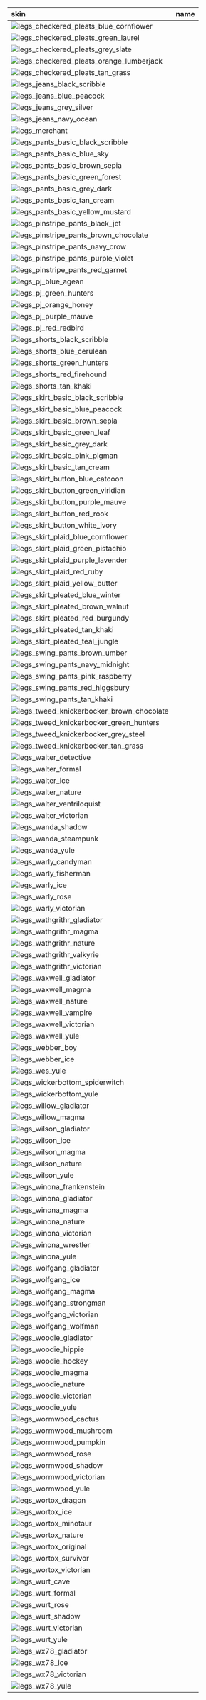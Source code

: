| skin                                                                                                   |          name          |
| :----------------------------------------------------------------------------------------------------- | :--------------------: |
|![legs_checkered_pleats_blue_cornflower](https://items.kleientertainment.com/images/DST/legs_checkered_pleats_blue_cornflower/small)||
|![legs_checkered_pleats_green_laurel](https://items.kleientertainment.com/images/DST/legs_checkered_pleats_green_laurel/small)||
|![legs_checkered_pleats_grey_slate](https://items.kleientertainment.com/images/DST/legs_checkered_pleats_grey_slate/small)||
|![legs_checkered_pleats_orange_lumberjack](https://items.kleientertainment.com/images/DST/legs_checkered_pleats_orange_lumberjack/small)||
|![legs_checkered_pleats_tan_grass](https://items.kleientertainment.com/images/DST/legs_checkered_pleats_tan_grass/small)||
|![legs_jeans_black_scribble](https://items.kleientertainment.com/images/DST/legs_jeans_black_scribble/small)||
|![legs_jeans_blue_peacock](https://items.kleientertainment.com/images/DST/legs_jeans_blue_peacock/small)||
|![legs_jeans_grey_silver](https://items.kleientertainment.com/images/DST/legs_jeans_grey_silver/small)||
|![legs_jeans_navy_ocean](https://items.kleientertainment.com/images/DST/legs_jeans_navy_ocean/small)||
|![legs_merchant](https://items.kleientertainment.com/images/DST/legs_merchant/small)||
|![legs_pants_basic_black_scribble](https://items.kleientertainment.com/images/DST/legs_pants_basic_black_scribble/small)||
|![legs_pants_basic_blue_sky](https://items.kleientertainment.com/images/DST/legs_pants_basic_blue_sky/small)||
|![legs_pants_basic_brown_sepia](https://items.kleientertainment.com/images/DST/legs_pants_basic_brown_sepia/small)||
|![legs_pants_basic_green_forest](https://items.kleientertainment.com/images/DST/legs_pants_basic_green_forest/small)||
|![legs_pants_basic_grey_dark](https://items.kleientertainment.com/images/DST/legs_pants_basic_grey_dark/small)||
|![legs_pants_basic_tan_cream](https://items.kleientertainment.com/images/DST/legs_pants_basic_tan_cream/small)||
|![legs_pants_basic_yellow_mustard](https://items.kleientertainment.com/images/DST/legs_pants_basic_yellow_mustard/small)||
|![legs_pinstripe_pants_black_jet](https://items.kleientertainment.com/images/DST/legs_pinstripe_pants_black_jet/small)||
|![legs_pinstripe_pants_brown_chocolate](https://items.kleientertainment.com/images/DST/legs_pinstripe_pants_brown_chocolate/small)||
|![legs_pinstripe_pants_navy_crow](https://items.kleientertainment.com/images/DST/legs_pinstripe_pants_navy_crow/small)||
|![legs_pinstripe_pants_purple_violet](https://items.kleientertainment.com/images/DST/legs_pinstripe_pants_purple_violet/small)||
|![legs_pinstripe_pants_red_garnet](https://items.kleientertainment.com/images/DST/legs_pinstripe_pants_red_garnet/small)||
|![legs_pj_blue_agean](https://items.kleientertainment.com/images/DST/legs_pj_blue_agean/small)||
|![legs_pj_green_hunters](https://items.kleientertainment.com/images/DST/legs_pj_green_hunters/small)||
|![legs_pj_orange_honey](https://items.kleientertainment.com/images/DST/legs_pj_orange_honey/small)||
|![legs_pj_purple_mauve](https://items.kleientertainment.com/images/DST/legs_pj_purple_mauve/small)||
|![legs_pj_red_redbird](https://items.kleientertainment.com/images/DST/legs_pj_red_redbird/small)||
|![legs_shorts_black_scribble](https://items.kleientertainment.com/images/DST/legs_shorts_black_scribble/small)||
|![legs_shorts_blue_cerulean](https://items.kleientertainment.com/images/DST/legs_shorts_blue_cerulean/small)||
|![legs_shorts_green_hunters](https://items.kleientertainment.com/images/DST/legs_shorts_green_hunters/small)||
|![legs_shorts_red_firehound](https://items.kleientertainment.com/images/DST/legs_shorts_red_firehound/small)||
|![legs_shorts_tan_khaki](https://items.kleientertainment.com/images/DST/legs_shorts_tan_khaki/small)||
|![legs_skirt_basic_black_scribble](https://items.kleientertainment.com/images/DST/legs_skirt_basic_black_scribble/small)||
|![legs_skirt_basic_blue_peacock](https://items.kleientertainment.com/images/DST/legs_skirt_basic_blue_peacock/small)||
|![legs_skirt_basic_brown_sepia](https://items.kleientertainment.com/images/DST/legs_skirt_basic_brown_sepia/small)||
|![legs_skirt_basic_green_leaf](https://items.kleientertainment.com/images/DST/legs_skirt_basic_green_leaf/small)||
|![legs_skirt_basic_grey_dark](https://items.kleientertainment.com/images/DST/legs_skirt_basic_grey_dark/small)||
|![legs_skirt_basic_pink_pigman](https://items.kleientertainment.com/images/DST/legs_skirt_basic_pink_pigman/small)||
|![legs_skirt_basic_tan_cream](https://items.kleientertainment.com/images/DST/legs_skirt_basic_tan_cream/small)||
|![legs_skirt_button_blue_catcoon](https://items.kleientertainment.com/images/DST/legs_skirt_button_blue_catcoon/small)||
|![legs_skirt_button_green_viridian](https://items.kleientertainment.com/images/DST/legs_skirt_button_green_viridian/small)||
|![legs_skirt_button_purple_mauve](https://items.kleientertainment.com/images/DST/legs_skirt_button_purple_mauve/small)||
|![legs_skirt_button_red_rook](https://items.kleientertainment.com/images/DST/legs_skirt_button_red_rook/small)||
|![legs_skirt_button_white_ivory](https://items.kleientertainment.com/images/DST/legs_skirt_button_white_ivory/small)||
|![legs_skirt_plaid_blue_cornflower](https://items.kleientertainment.com/images/DST/legs_skirt_plaid_blue_cornflower/small)||
|![legs_skirt_plaid_green_pistachio](https://items.kleientertainment.com/images/DST/legs_skirt_plaid_green_pistachio/small)||
|![legs_skirt_plaid_purple_lavender](https://items.kleientertainment.com/images/DST/legs_skirt_plaid_purple_lavender/small)||
|![legs_skirt_plaid_red_ruby](https://items.kleientertainment.com/images/DST/legs_skirt_plaid_red_ruby/small)||
|![legs_skirt_plaid_yellow_butter](https://items.kleientertainment.com/images/DST/legs_skirt_plaid_yellow_butter/small)||
|![legs_skirt_pleated_blue_winter](https://items.kleientertainment.com/images/DST/legs_skirt_pleated_blue_winter/small)||
|![legs_skirt_pleated_brown_walnut](https://items.kleientertainment.com/images/DST/legs_skirt_pleated_brown_walnut/small)||
|![legs_skirt_pleated_red_burgundy](https://items.kleientertainment.com/images/DST/legs_skirt_pleated_red_burgundy/small)||
|![legs_skirt_pleated_tan_khaki](https://items.kleientertainment.com/images/DST/legs_skirt_pleated_tan_khaki/small)||
|![legs_skirt_pleated_teal_jungle](https://items.kleientertainment.com/images/DST/legs_skirt_pleated_teal_jungle/small)||
|![legs_swing_pants_brown_umber](https://items.kleientertainment.com/images/DST/legs_swing_pants_brown_umber/small)||
|![legs_swing_pants_navy_midnight](https://items.kleientertainment.com/images/DST/legs_swing_pants_navy_midnight/small)||
|![legs_swing_pants_pink_raspberry](https://items.kleientertainment.com/images/DST/legs_swing_pants_pink_raspberry/small)||
|![legs_swing_pants_red_higgsbury](https://items.kleientertainment.com/images/DST/legs_swing_pants_red_higgsbury/small)||
|![legs_swing_pants_tan_khaki](https://items.kleientertainment.com/images/DST/legs_swing_pants_tan_khaki/small)||
|![legs_tweed_knickerbocker_brown_chocolate](https://items.kleientertainment.com/images/DST/legs_tweed_knickerbocker_brown_chocolate/small)||
|![legs_tweed_knickerbocker_green_hunters](https://items.kleientertainment.com/images/DST/legs_tweed_knickerbocker_green_hunters/small)||
|![legs_tweed_knickerbocker_grey_steel](https://items.kleientertainment.com/images/DST/legs_tweed_knickerbocker_grey_steel/small)||
|![legs_tweed_knickerbocker_tan_grass](https://items.kleientertainment.com/images/DST/legs_tweed_knickerbocker_tan_grass/small)||
|![legs_walter_detective](https://items.kleientertainment.com/images/DST/legs_walter_detective/small)||
|![legs_walter_formal](https://items.kleientertainment.com/images/DST/legs_walter_formal/small)||
|![legs_walter_ice](https://items.kleientertainment.com/images/DST/legs_walter_ice/small)||
|![legs_walter_nature](https://items.kleientertainment.com/images/DST/legs_walter_nature/small)||
|![legs_walter_ventriloquist](https://items.kleientertainment.com/images/DST/legs_walter_ventriloquist/small)||
|![legs_walter_victorian](https://items.kleientertainment.com/images/DST/legs_walter_victorian/small)||
|![legs_wanda_shadow](https://items.kleientertainment.com/images/DST/legs_wanda_shadow/small)||
|![legs_wanda_steampunk](https://items.kleientertainment.com/images/DST/legs_wanda_steampunk/small)||
|![legs_wanda_yule](https://items.kleientertainment.com/images/DST/legs_wanda_yule/small)||
|![legs_warly_candyman](https://items.kleientertainment.com/images/DST/legs_warly_candyman/small)||
|![legs_warly_fisherman](https://items.kleientertainment.com/images/DST/legs_warly_fisherman/small)||
|![legs_warly_ice](https://items.kleientertainment.com/images/DST/legs_warly_ice/small)||
|![legs_warly_rose](https://items.kleientertainment.com/images/DST/legs_warly_rose/small)||
|![legs_warly_victorian](https://items.kleientertainment.com/images/DST/legs_warly_victorian/small)||
|![legs_wathgrithr_gladiator](https://items.kleientertainment.com/images/DST/legs_wathgrithr_gladiator/small)||
|![legs_wathgrithr_magma](https://items.kleientertainment.com/images/DST/legs_wathgrithr_magma/small)||
|![legs_wathgrithr_nature](https://items.kleientertainment.com/images/DST/legs_wathgrithr_nature/small)||
|![legs_wathgrithr_valkyrie](https://items.kleientertainment.com/images/DST/legs_wathgrithr_valkyrie/small)||
|![legs_wathgrithr_victorian](https://items.kleientertainment.com/images/DST/legs_wathgrithr_victorian/small)||
|![legs_waxwell_gladiator](https://items.kleientertainment.com/images/DST/legs_waxwell_gladiator/small)||
|![legs_waxwell_magma](https://items.kleientertainment.com/images/DST/legs_waxwell_magma/small)||
|![legs_waxwell_nature](https://items.kleientertainment.com/images/DST/legs_waxwell_nature/small)||
|![legs_waxwell_vampire](https://items.kleientertainment.com/images/DST/legs_waxwell_vampire/small)||
|![legs_waxwell_victorian](https://items.kleientertainment.com/images/DST/legs_waxwell_victorian/small)||
|![legs_waxwell_yule](https://items.kleientertainment.com/images/DST/legs_waxwell_yule/small)||
|![legs_webber_boy](https://items.kleientertainment.com/images/DST/legs_webber_boy/small)||
|![legs_webber_ice](https://items.kleientertainment.com/images/DST/legs_webber_ice/small)||
|![legs_wes_yule](https://items.kleientertainment.com/images/DST/legs_wes_yule/small)||
|![legs_wickerbottom_spiderwitch](https://items.kleientertainment.com/images/DST/legs_wickerbottom_spiderwitch/small)||
|![legs_wickerbottom_yule](https://items.kleientertainment.com/images/DST/legs_wickerbottom_yule/small)||
|![legs_willow_gladiator](https://items.kleientertainment.com/images/DST/legs_willow_gladiator/small)||
|![legs_willow_magma](https://items.kleientertainment.com/images/DST/legs_willow_magma/small)||
|![legs_wilson_gladiator](https://items.kleientertainment.com/images/DST/legs_wilson_gladiator/small)||
|![legs_wilson_ice](https://items.kleientertainment.com/images/DST/legs_wilson_ice/small)||
|![legs_wilson_magma](https://items.kleientertainment.com/images/DST/legs_wilson_magma/small)||
|![legs_wilson_nature](https://items.kleientertainment.com/images/DST/legs_wilson_nature/small)||
|![legs_wilson_yule](https://items.kleientertainment.com/images/DST/legs_wilson_yule/small)||
|![legs_winona_frankenstein](https://items.kleientertainment.com/images/DST/legs_winona_frankenstein/small)||
|![legs_winona_gladiator](https://items.kleientertainment.com/images/DST/legs_winona_gladiator/small)||
|![legs_winona_magma](https://items.kleientertainment.com/images/DST/legs_winona_magma/small)||
|![legs_winona_nature](https://items.kleientertainment.com/images/DST/legs_winona_nature/small)||
|![legs_winona_victorian](https://items.kleientertainment.com/images/DST/legs_winona_victorian/small)||
|![legs_winona_wrestler](https://items.kleientertainment.com/images/DST/legs_winona_wrestler/small)||
|![legs_winona_yule](https://items.kleientertainment.com/images/DST/legs_winona_yule/small)||
|![legs_wolfgang_gladiator](https://items.kleientertainment.com/images/DST/legs_wolfgang_gladiator/small)||
|![legs_wolfgang_ice](https://items.kleientertainment.com/images/DST/legs_wolfgang_ice/small)||
|![legs_wolfgang_magma](https://items.kleientertainment.com/images/DST/legs_wolfgang_magma/small)||
|![legs_wolfgang_strongman](https://items.kleientertainment.com/images/DST/legs_wolfgang_strongman/small)||
|![legs_wolfgang_victorian](https://items.kleientertainment.com/images/DST/legs_wolfgang_victorian/small)||
|![legs_wolfgang_wolfman](https://items.kleientertainment.com/images/DST/legs_wolfgang_wolfman/small)||
|![legs_woodie_gladiator](https://items.kleientertainment.com/images/DST/legs_woodie_gladiator/small)||
|![legs_woodie_hippie](https://items.kleientertainment.com/images/DST/legs_woodie_hippie/small)||
|![legs_woodie_hockey](https://items.kleientertainment.com/images/DST/legs_woodie_hockey/small)||
|![legs_woodie_magma](https://items.kleientertainment.com/images/DST/legs_woodie_magma/small)||
|![legs_woodie_nature](https://items.kleientertainment.com/images/DST/legs_woodie_nature/small)||
|![legs_woodie_victorian](https://items.kleientertainment.com/images/DST/legs_woodie_victorian/small)||
|![legs_woodie_yule](https://items.kleientertainment.com/images/DST/legs_woodie_yule/small)||
|![legs_wormwood_cactus](https://items.kleientertainment.com/images/DST/legs_wormwood_cactus/small)||
|![legs_wormwood_mushroom](https://items.kleientertainment.com/images/DST/legs_wormwood_mushroom/small)||
|![legs_wormwood_pumpkin](https://items.kleientertainment.com/images/DST/legs_wormwood_pumpkin/small)||
|![legs_wormwood_rose](https://items.kleientertainment.com/images/DST/legs_wormwood_rose/small)||
|![legs_wormwood_shadow](https://items.kleientertainment.com/images/DST/legs_wormwood_shadow/small)||
|![legs_wormwood_victorian](https://items.kleientertainment.com/images/DST/legs_wormwood_victorian/small)||
|![legs_wormwood_yule](https://items.kleientertainment.com/images/DST/legs_wormwood_yule/small)||
|![legs_wortox_dragon](https://items.kleientertainment.com/images/DST/legs_wortox_dragon/small)||
|![legs_wortox_ice](https://items.kleientertainment.com/images/DST/legs_wortox_ice/small)||
|![legs_wortox_minotaur](https://items.kleientertainment.com/images/DST/legs_wortox_minotaur/small)||
|![legs_wortox_nature](https://items.kleientertainment.com/images/DST/legs_wortox_nature/small)||
|![legs_wortox_original](https://items.kleientertainment.com/images/DST/legs_wortox_original/small)||
|![legs_wortox_survivor](https://items.kleientertainment.com/images/DST/legs_wortox_survivor/small)||
|![legs_wortox_victorian](https://items.kleientertainment.com/images/DST/legs_wortox_victorian/small)||
|![legs_wurt_cave](https://items.kleientertainment.com/images/DST/legs_wurt_cave/small)||
|![legs_wurt_formal](https://items.kleientertainment.com/images/DST/legs_wurt_formal/small)||
|![legs_wurt_rose](https://items.kleientertainment.com/images/DST/legs_wurt_rose/small)||
|![legs_wurt_shadow](https://items.kleientertainment.com/images/DST/legs_wurt_shadow/small)||
|![legs_wurt_victorian](https://items.kleientertainment.com/images/DST/legs_wurt_victorian/small)||
|![legs_wurt_yule](https://items.kleientertainment.com/images/DST/legs_wurt_yule/small)||
|![legs_wx78_gladiator](https://items.kleientertainment.com/images/DST/legs_wx78_gladiator/small)||
|![legs_wx78_ice](https://items.kleientertainment.com/images/DST/legs_wx78_ice/small)||
|![legs_wx78_victorian](https://items.kleientertainment.com/images/DST/legs_wx78_victorian/small)||
|![legs_wx78_yule](https://items.kleientertainment.com/images/DST/legs_wx78_yule/small)||